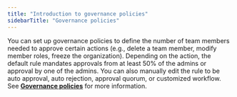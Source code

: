 ```yaml
---
title: "Introduction to governance policies"
sidebarTitle: "Governance policies"
---
```


You can set up governance policies to define the number of team members needed to approve certain actions (e.g., delete a team member, modify member roles, freeze the organization). Depending on the action, the default rule mandates approvals from at least 50% of the admins or approval by one of the admins. You can also manually edit the rule to be auto approval, auto rejection, approval quorum, or customized workflow. See [**Governance policies**](/cobo-portal/organization/security/overview2) for more information.